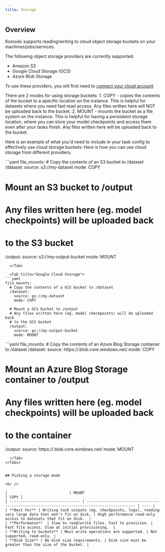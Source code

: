 ```yaml
---
title: Storage
---
```


## Overview

Komodo supports reading/writing to cloud object storage buckets on your machines/jobs/services.

The following object storage providers are currently supported:
* Amazon S3
* Google Cloud Storage (GCS)
* Azure Blob Storage

<Note>To use these providers, you will first need to [connect your cloud account](tutorials/connecting-clouds/overview)</Note>

There are 2 modes for using storage buckets:
    1. COPY - copies the contents of the bucket to a specific location on the instance. This is helpful for datasets where you need fast read access. Any files written here will NOT be uploaded back to the bucket.
    2. MOUNT - mounts the bucket as a file system on the instance. This is helpful for having a perisistent storage location, where you can store your model checkpoints and access them even after your tasks finish. Any files written here will be uploaded back to the bucket.

Here is an example of what you'd need to include in your task config to effectively use cloud storage buckets:
Here is how you can use cloud storage from different providers:

<Tabs>
  <Tab title="Amazon S3">
```yaml
file_mounts:
  # Copy the contents of an S3 bucket to /dataset
  /dataset:
    source: s3://my-dataset
    mode: COPY

  # Mount an S3 bucket to /output
  # Any files written here (eg. model checkpoints) will be uploaded back
  # to the S3 bucket
  /output:
    source: s3://my-output-bucket
    mode: MOUNT
```
  </Tab>

  <Tab title="Google Cloud Storage">
```yaml
file_mounts:
  # Copy the contents of a GCS bucket to /dataset
  /dataset:
    source: gs://my-dataset
    mode: COPY

  # Mount a GCS bucket to /output
  # Any files written here (eg. model checkpoints) will be uploaded back
  # to the GCS bucket
  /output:
    source: gs://my-output-bucket
    mode: MOUNT
```
  </Tab>

  <Tab title="Azure Blog Storage">
```yaml
file_mounts:
  # Copy the contents of an Azure Blog Storage container to /dataset
  /dataset:
    source: https://<account name>.blob.core.windows.net/<container name>
    mode: COPY

  # Mount an Azure Blog Storage container to /output
  # Any files written here (eg. model checkpoints) will be uploaded back
  # to the container
  /output:
    source: https://<account name>.blob.core.windows.net/<container name>
    mode: MOUNT
```
  </Tab>
</Tabs>


## Picking a storage mode

<br />

|                            | MOUNT                                                                                  | COPY |
| -------------------------------- | -------------------------------------------------------------------------------------------- | ---- |
| **Best For** | Writing task outputs (eg. checkpoints, logs), reading very large data that won't fit on disk. | High performance read-only access to datasets that fit on disk.  |
| **Performance**  | Slow to read/write files. Fast to provision. | Fast file access. Slow at initial provisioning.  |
| **Writing to buckets** | Most write operations are supported. | Not supported, read-only. |
| **Disk Size** | No disk size requirements. | Disk size must be greater than the size of the bucket. |